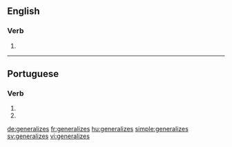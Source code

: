 ==English==

===Verb===
{{head|en}}

# {{en-third-person singular of|generalize}}

----

==Portuguese==

===Verb===
{{head|pt|verb form}}

# {{conjugation of|generalizar||2|s|present|subjunctive|lang=pt}}
# {{conjugation of|generalizar||2|s|negative|imperative|lang=pt}}

[[de:generalizes]]
[[fr:generalizes]]
[[hu:generalizes]]
[[simple:generalizes]]
[[sv:generalizes]]
[[vi:generalizes]]
